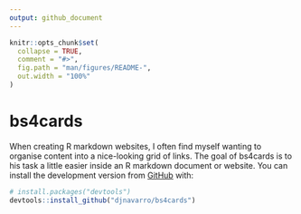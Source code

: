 ```yaml
---
output: github_document
---
```


<!-- README.md is generated from README.Rmd. Please edit that file -->

```r
knitr::opts_chunk$set(
  collapse = TRUE,
  comment = "#>",
  fig.path = "man/figures/README-",
  out.width = "100%"
)
```

# bs4cards

<!-- badges: start -->
<!-- badges: end -->

When creating R markdown websites, I often find myself wanting to organise content into a nice-looking grid of links. The goal of bs4cards is to his task a little easier inside an R markdown document or website. You can install the development version from [GitHub](https://github.com/) with:

``` r
# install.packages("devtools")
devtools::install_github("djnavarro/bs4cards")
```
